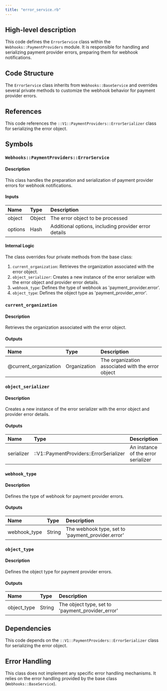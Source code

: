 ```yaml
---
title: "error_service.rb"
---
```


## High-level description
This code defines the `ErrorService` class within the `Webhooks::PaymentProviders` module. It is responsible for handling and serializing payment provider errors, preparing them for webhook notifications.

## Code Structure
The `ErrorService` class inherits from `Webhooks::BaseService` and overrides several private methods to customize the webhook behavior for payment provider errors.

## References
This code references the `::V1::PaymentProviders::ErrorSerializer` class for serializing the error object.

## Symbols

### `Webhooks::PaymentProviders::ErrorService`
#### Description
This class handles the preparation and serialization of payment provider errors for webhook notifications.

#### Inputs
| Name | Type | Description |
|:-----|:-----|:------------|
| object | Object | The error object to be processed |
| options | Hash | Additional options, including provider error details |

#### Internal Logic
The class overrides four private methods from the base class:
1. `current_organization`: Retrieves the organization associated with the error object.
2. `object_serializer`: Creates a new instance of the error serializer with the error object and provider error details.
3. `webhook_type`: Defines the type of webhook as 'payment_provider.error'.
4. `object_type`: Defines the object type as 'payment_provider_error'.

### `current_organization`
#### Description
Retrieves the organization associated with the error object.

#### Outputs
| Name | Type | Description |
|:-----|:-----|:------------|
| @current_organization | Organization | The organization associated with the error object |

### `object_serializer`
#### Description
Creates a new instance of the error serializer with the error object and provider error details.

#### Outputs
| Name | Type | Description |
|:-----|:-----|:------------|
| serializer | ::V1::PaymentProviders::ErrorSerializer | An instance of the error serializer |

### `webhook_type`
#### Description
Defines the type of webhook for payment provider errors.

#### Outputs
| Name | Type | Description |
|:-----|:-----|:------------|
| webhook_type | String | The webhook type, set to 'payment_provider.error' |

### `object_type`
#### Description
Defines the object type for payment provider errors.

#### Outputs
| Name | Type | Description |
|:-----|:-----|:------------|
| object_type | String | The object type, set to 'payment_provider_error' |

## Dependencies
This code depends on the `::V1::PaymentProviders::ErrorSerializer` class for serializing the error object.

## Error Handling
This class does not implement any specific error handling mechanisms. It relies on the error handling provided by the base class (`Webhooks::BaseService`).